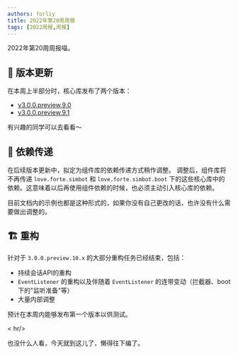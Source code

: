 ```yaml
---
authors: forliy
title: 2022年第20周周报
tags: [2022周报,周报]
---
```



2022年第20周周报喵。

<!--truncate-->

## 🚀 版本更新
在本周上半部分时，核心库发布了两个版本：
- [v3.0.0.preview.9.0](https://github.com/ForteScarlet/simpler-robot/releases/tag/v3.0.0.preview.9.0)
- [v3.0.0.preview.9.1](https://github.com/ForteScarlet/simpler-robot/releases/tag/v3.0.0.preview.9.1)

有兴趣的同学可以去看看～

## 🛞 依赖传递
在后续版本更新中，拟定为组件库的依赖传递方式稍作调整。
调整后，组件库将不再传递 `love.forte.simbot` 和 `love.forte.simbot.boot`
下的这些核心库中的依赖。这意味着以后再使用组件依赖的时候，也必须主动引入核心库的依赖。

目前文档内的示例也都是这种形式的，如果你没有自己更改的话，也许没有什么需要做出调整的。

## 🏗 重构
针对于 `3.0.0.preview.10.x` 的大部分重构任务已经结束，包括：
- 持续会话API的重构
- `EventListener` 的重构以及伴随着 `EventListener` 的连带变动（拦截器、boot下的"监听准备"等）
- 大量内部调整

预计在本周内能够发布第一个版本以供测试。

< hr/>

也没什么人看，今天就到这儿了，懒得往下编了。
